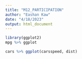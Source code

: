 ```yaml
---
title: "M12_PARTICIPATION"
author: "Eashan Kaw"
date: "4/18/2023"
output: html_document
---
```


```r
library(ggplot2)
mpg %>% ggplot
```


```r
cars %>% ggplot(carsspeed, dist)
```